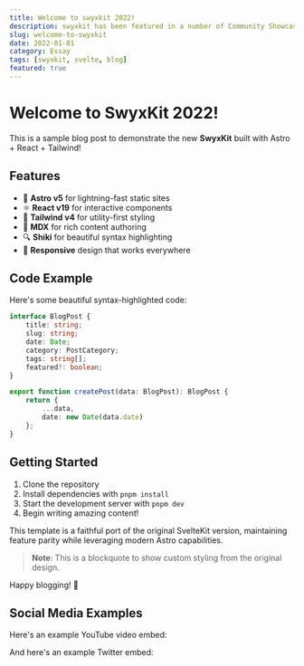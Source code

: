 ```yaml
---
title: Welcome to swyxkit 2022!
description: swyxkit has been featured in a number of Community Showcases and discussions! we take feedback and ship quick.
slug: welcome-to-swyxkit
date: 2022-01-01
category: Essay
tags: [swyxkit, svelte, blog]
featured: true
---
```



# Welcome to SwyxKit 2022!

This is a sample blog post to demonstrate the new **SwyxKit** built with Astro + React + Tailwind!

## Features

- 🚀 **Astro v5** for lightning-fast static sites
- ⚛️ **React v19** for interactive components
- 🎨 **Tailwind v4** for utility-first styling
- 📝 **MDX** for rich content authoring
- 🔍 **Shiki** for beautiful syntax highlighting
- 📱 **Responsive** design that works everywhere

## Code Example

Here's some beautiful syntax-highlighted code:

```typescript
interface BlogPost {
	title: string;
	slug: string;
	date: Date;
	category: PostCategory;
	tags: string[];
	featured?: boolean;
}

export function createPost(data: BlogPost): BlogPost {
	return {
		...data,
		date: new Date(data.date)
	};
}
```

## Getting Started

1. Clone the repository
2. Install dependencies with `pnpm install`
3. Start the development server with `pnpm dev`
4. Begin writing amazing content!

This template is a faithful port of the original SvelteKit version, maintaining feature parity while leveraging modern Astro capabilities.

> **Note**: This is a blockquote to show custom styling from the original design.

Happy blogging! 🎉

## Social Media Examples

Here's an example YouTube video embed:

<YouTubeEmbedAstro videoId="dQw4w9WgXcQ" />

And here's an example Twitter embed:

<TwitterEmbedAstro tweetId="1519495982723084290" />
